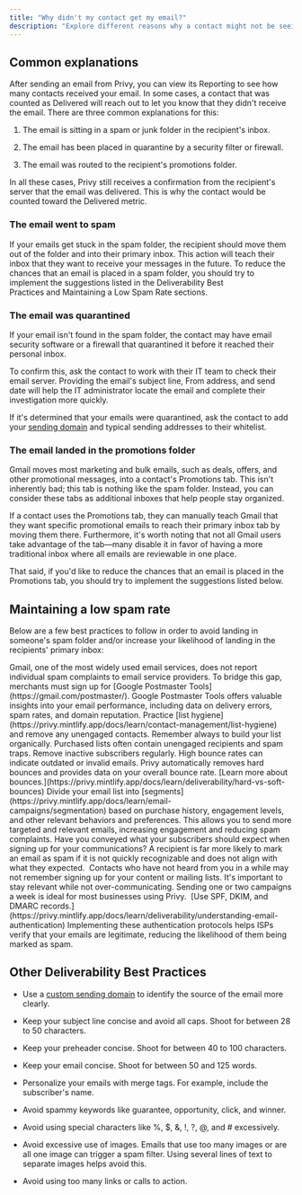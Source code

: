 ```yaml
---
title: "Why didn't my contact get my email?"
description: "Explore different reasons why a contact might not be seeing an email that you sent them."
---
```


## Common explanations

After sending an email from Privy, you can view its Reporting to see how many contacts received your email. In some cases, a contact that was counted as Delivered will reach out to let you know that they didn't receive the email. There are three common explanations for this: 

1. The email is sitting in a spam or junk folder in the recipient's inbox.

2. The email has been placed in quarantine by a security filter or firewall. 

3. The email was routed to the recipient's promotions folder. 

In all these cases, Privy still receives a confirmation from the recipient's server that the email was delivered. This is why the contact would be counted toward the Delivered metric. 

### The email went to spam

If your emails get stuck in the spam folder, the recipient should move them out of the folder and into their primary inbox. This action will teach their inbox that they want to receive your messages in the future. To reduce the chances that an email is placed in a spam folder, you should try to implement the suggestions listed in the Deliverability Best Practices and Maintaining a Low Spam Rate sections. 

### The email was quarantined

If your email isn't found in the spam folder, the contact may have email security software or a firewall that quarantined it before it reached their personal inbox.

To confirm this, ask the contact to work with their IT team to check their email server. Providing the email's subject line, From address, and send date will help the IT administrator locate the email and complete their investigation more quickly.

If it's determined that your emails were quarantined, ask the contact to add your [sending domain](https://privy.mintlify.app/docs/learn/deliverability/use-a-custom-sending-domain) and typical sending addresses to their whitelist.

### The email landed in the promotions folder

Gmail moves most marketing and bulk emails, such as deals, offers, and other promotional messages, into a contact's Promotions tab. This isn't inherently bad; this tab is nothing like the spam folder. Instead, you can consider these tabs as additional inboxes that help people stay organized. 

If a contact uses the Promotions tab, they can manually teach Gmail that they want specific promotional emails to reach their primary inbox tab by moving them there. Furthermore, it's worth noting that not all Gmail users take advantage of the tab—many disable it in favor of having a more traditional inbox where all emails are reviewable in one place.

That said, if you'd like to reduce the chances that an email is placed in the Promotions tab, you should try to implement the suggestions listed below. 

## Maintaining a low spam rate

Below are a few best practices to follow in order to avoid landing in someone's spam folder and/or increase your likelihood of landing in the recipients' primary inbox:

<AccordionGroup>
  <Accordion title="Sign up for Google Postmaster Tools." defaultOpen={false}>
    Gmail, one of the most widely used email services, does not report individual spam complaints to email service providers. To bridge this gap, merchants must sign up for [Google Postmaster Tools](https://gmail.com/postmaster/). Google Postmaster Tools offers valuable insights into your email performance, including data on delivery errors, spam rates, and domain reputation.
  </Accordion>

  <Accordion title="Maintain a high-quality list." defaultOpen={false}>
    Practice [list hygiene](https://privy.mintlify.app/docs/learn/contact-management/list-hygiene) and remove any unengaged contacts. Remember always to build your list organically. Purchased lists often contain unengaged recipients and spam traps. Remove inactive subscribers regularly.
  </Accordion>

  <Accordion title="Monitor bounce rates." defaultOpen={false}>
    High bounce rates can indicate outdated or invalid emails. Privy automatically removes hard bounces and provides data on your overall bounce rate. [Learn more about bounces.](https://privy.mintlify.app/docs/learn/deliverability/hard-vs-soft-bounces)
  </Accordion>

  <Accordion title="Segment your audience. " defaultOpen={false}>
    Divide your email list into [segments](https://privy.mintlify.app/docs/learn/email-campaigns/segmentation) based on purchase history, engagement levels, and other relevant behaviors and preferences. This allows you to send more targeted and relevant emails, increasing engagement and reducing spam complaints.
  </Accordion>

  <Accordion title="Set content expectations." defaultOpen={false}>
    Have you conveyed what your subscribers should expect when signing up for your communications? A recipient is far more likely to mark an email as spam if it is not quickly recognizable and does not align with what they expected. 
  </Accordion>

  <Accordion title="Set a mailing cadence." defaultOpen={false}>
    Contacts who have not heard from you in a while may not remember signing up for your content or mailing lists. It's important to stay relevant while not over-communicating. Sending one or two campaigns a week is ideal for most businesses using Privy. 
  </Accordion>

  <Accordion title="Authenticate your emails." defaultOpen={false}>
    [Use SPF, DKIM, and DMARC records.](https://privy.mintlify.app/docs/learn/deliverability/understanding-email-authentication) Implementing these authentication protocols helps ISPs verify that your emails are legitimate, reducing the likelihood of them being marked as spam.
  </Accordion>
</AccordionGroup>

## Other Deliverability Best Practices

* Use a [custom sending domain](https://help.privy.com/article/33-use-a-custom-sending-domain) to identify the source of the email more clearly. 

* Keep your subject line concise and avoid all caps. Shoot for between 28 to 50 characters. 

* Keep your preheader concise. Shoot for between 40 to 100 characters.

* Keep your email concise. Shoot for between 50 and 125 words.

* Personalize your emails with merge tags. For example, include the subscriber's name. 

* Avoid spammy keywords like guarantee, opportunity, click, and winner. 

* Avoid using special characters like %, $, &, !, ?, @, and # excessively. 

* Avoid excessive use of images. Emails that use too many images or are all one image can trigger a spam filter. Using several lines of text to separate images helps avoid this. 

* Avoid using too many links or calls to action.